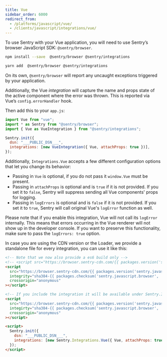 ```yaml
---
title: Vue
sidebar_order: 6000
redirect_from:
  - /platforms/javascript/vue/
  - /clients/javascript/integrations/vue/
---
```


To use Sentry with your Vue application, you will need to use Sentry’s browser JavaScript SDK: `@sentry/browser`.

```bash {tabTitle:npm}
npm install --save  @sentry/browser @sentry/integrations
```

```bash {tabTitle:Yarn}
yarn add  @sentry/browser @sentry/integrations
```

On its own, `@sentry/browser` will report any uncaught exceptions triggered by your application.

Additionally, the Vue _integration_ will capture the name and props state of the active component where the error was thrown. This is reported via Vue’s `config.errorHandler` hook.

Then add this to your `app.js`:

```javascript
import Vue from "vue";
import * as Sentry from "@sentry/browser";
import { Vue as VueIntegration } from "@sentry/integrations";

Sentry.init({
  dsn: "___PUBLIC_DSN___",
  integrations: [new VueIntegration({ Vue, attachProps: true })],
});
```

Additionally, `Integrations.Vue` accepts a few different configuration options that let you change its behavior:

- Passing in `Vue` is optional, if you do not pass it `window.Vue` must be present.
- Passing in `attachProps` is optional and is `true` if it is not provided. If you set it to `false`, Sentry will suppress sending all Vue components' props for logging.
- Passing in `logErrors` is optional and is `false` if it is not provided. If you set it to `true`, Sentry will call original Vue's `logError` function as well.

<Alert level="warning" title="Vue Error Handling"><markdown>

Please note that if you enable this integration, Vue will not call its `logError` internally. This means that errors occurring in the Vue renderer will not show up in the developer console.
If you want to preserve this functionality, make sure to pass the `logErrors: true` option.

</markdown></Alert>

In case you are using the CDN version or the Loader, we provide a standalone file for every integration, you can use it
like this:

```html
<!-- Note that we now also provide a es6 build only -->
<!-- <script src="https://browser.sentry-cdn.com/{{ packages.version('sentry.javascript.browser') }}/bundle.es6.min.js" integrity="sha384-{{ packages.checksum('sentry.javascript.browser', 'bundle.es6.min.js', 'sha384-base64') }}" crossorigin="anonymous"></script> -->
<script
  src="https://browser.sentry-cdn.com/{{ packages.version('sentry.javascript.browser') }}/bundle.min.js"
  integrity="sha384-{{ packages.checksum('sentry.javascript.browser', 'bundle.min.js', 'sha384-base64') }}"
  crossorigin="anonymous"
></script>

<!-- If you include the integration it will be available under Sentry.Integrations.Vue -->
<script
  src="https://browser.sentry-cdn.com/{{ packages.version('sentry.javascript.browser') }}/vue.min.js"
  integirty="sha384-{{ packages.checksum('sentry.javascript.browser', 'vue.min.js', 'sha384-base64') }}"
  crossorigin="anonymous"
></script>

<script>
  Sentry.init({
    dsn: "___PUBLIC_DSN___",
    integrations: [new Sentry.Integrations.Vue({ Vue, attachProps: true })],
  });
</script>
```

<!-- TODO-ADD-VERIFICATION-EXAMPLE -->
